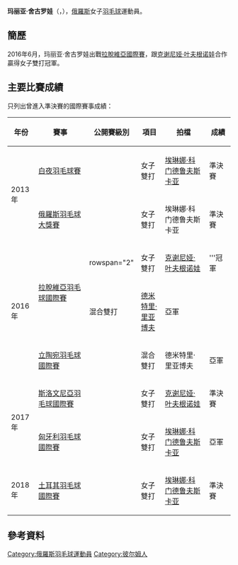 {{noteTA|G1=Badminton}}
{{Infobox 羽球選手
| playername              = 玛丽亚·舍古罗娃<br/>{{lang|ru|Мария Шугурова}}<br/><small>({{lang|en|Maria Shegurova}})</small>
| image                   = 
| size                    = 
| caption                 = 
| birth_name              = 
| date_of_birth           = {{birth_date_and_age|1993|1|11}}
| place_of_birth          = 
| height                  = 
| weight                  = 
| event                   = 女子雙打、混合雙打
| country                 = {{RUS}}
| years_started           = 
| handedness              = 
| coach                   = 
| highest_ranking         = 第177位<br/>（女雙-[[埃琳娜·科门德鲁夫斯卡亚|科门德鲁夫斯卡亚]]）
| date_of_highest_ranking = 2013年9月12日<ref name="ranking">[http://bwfcontent.tournamentsoftware.com/ranking/player.aspx?id=11784&player=453702 BWF World Ranking - Ranking of Maria SHEGUROVA (70774)]{{en}}</ref>
| current_ranking         = 第264位（女雙-[[克谢尼娅·叶夫根诺娃|叶夫根诺娃]]）<br/>第216位（混雙-[[德米特里·里亚博夫|里亚博夫]]）
| date_of_current_ranking = 2016年9月1日<ref>[http://bwfcontent.tournamentsoftware.com/ranking/category.aspx?id=11784&category=475 BWF World Ranking - BWF世界排名榜 (1/9/2016) - Women's doubles] {{Wayback|url=http://bwfcontent.tournamentsoftware.com/ranking/category.aspx?id=11784&category=475 |date=20170305002959 }}{{en}}</ref><ref>[http://bwfcontent.tournamentsoftware.com/ranking/category.aspx?id=11784&category=476 BWF World Ranking - BWF世界排名榜 (1/9/2016) - Mixed doubles] {{Wayback|url=http://bwfcontent.tournamentsoftware.com/ranking/category.aspx?id=11784&category=476 |date=20170305004629 }}{{en}}</ref>
| played                  = 4勝–4負（女單）<br/>12勝–10負（女雙）<br/>15勝–8負（混雙）
| titles                  = 
| bwf_profile             = 8B01A378-D445-4A5D-9344-8C6444E5905E
| bwf_id                  = 70774
| updated                 = 2016年9月7日
}}
{{MedalTableTop}}
{{MedalSport | 女子[[羽毛球|羽毛球]]}}
{{MedalCountry | {{RUS}}}}
{{MedalBottom}}
'''玛丽亚·舍古罗娃'''（{{lang-ru|'''Мария Шугурова'''}}，{{bd|1993年|1月11日}}），[[俄羅斯|俄羅斯]]女子[[羽毛球|羽毛球]]運動員。

==簡歷==
2016年6月，玛丽亚·舍古罗娃出戰[[2016年拉脫維亞羽毛球國際賽|拉脫維亞國際賽]]，跟[[克谢尼娅·叶夫根诺娃|克谢尼娅·叶夫根诺娃]]合作贏得女子雙打冠軍。

==主要比賽成績==
只列出曾進入準決賽的國際賽事成績：
{| class=wikitable style="text-align:center; font-size:small;" 
!width="50"|年份
!width="180"|賽事
!width="80"|公開賽級別
!width="60"|項目
!width="150"|拍檔
!width="50"|成績
|-
!rowspan="2"|2013年
|[[2013年白夜羽毛球賽|白夜羽毛球賽]]
|{{BWFIC}}
|女子雙打
|[[埃琳娜·科门德鲁夫斯卡亚|埃琳娜·科门德鲁夫斯卡亚]]
|bgcolor="#b8860b"|準決賽
|-
|[[2013年俄羅斯羽毛球大獎賽|俄羅斯羽毛球大獎賽]]
|{{BWFGP}}
|女子雙打
|埃琳娜·科门德鲁夫斯卡亚
|bgcolor="#b8860b"|準決賽
|-
!rowspan="3"|2016年
|rowspan="2"|[[2016年拉脫維亞羽毛球國際賽|拉脫維亞羽毛球國際賽]]
|rowspan="2" {{BWFFS}}
|女子雙打
|[[克谢尼娅·叶夫根诺娃|克谢尼娅·叶夫根诺娃]]
|bgcolor="gold"|'''冠軍
|-
|混合雙打
|[[德米特里·里亚博夫|德米特里·里亚博夫]]
|bgcolor="silver"|亞軍
|-
|[[2016年立陶宛羽毛球國際賽|立陶宛羽毛球國際賽]]
|{{BWFFS}}
|混合雙打
|德米特里·里亚博夫
|bgcolor="silver"|亞軍
|-
!rowspan="2"|2017年
|[[2017年斯洛文尼亞羽毛球國際賽|斯洛文尼亞羽毛球國際賽]]
|{{BWFIS}}
|女子雙打
|[[克谢尼娅·叶夫根诺娃|克谢尼娅·叶夫根诺娃]]
|bgcolor="#b8860b"|準決賽
|-
|[[2017年匈牙利羽毛球國際賽|匈牙利羽毛球國際賽]]
|{{BWFIC}}
|女子雙打
|[[埃琳娜·科门德鲁夫斯卡亚|埃琳娜·科门德鲁夫斯卡亚]]
|bgcolor="silver"|亞軍
|-
!rowspan="1"|2018年
|[[2018年土耳其羽毛球國際賽|土耳其羽毛球國際賽]]
|{{BWFIS}}
|女子雙打
|[[埃琳娜·科门德鲁夫斯卡亚|埃琳娜·科门德鲁夫斯卡亚]]
|bgcolor="#b8860b"|準決賽
|}
{{BWF賽事級別索引}}

== 參考資料 ==
{{Reflist}}

{{DEFAULTSORT:Shegurova, Maria}}
[[Category:俄羅斯羽毛球運動員|Category:俄羅斯羽毛球運動員]]
[[Category:彼尔姆人|Category:彼尔姆人]]